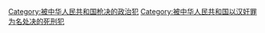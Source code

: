 [[Category:被中华人民共和国枪决的政治犯|Category:被中华人民共和国枪决的政治犯]]
[[Category:被中华人民共和国以汉奸罪为名处决的死刑犯|Category:被中华人民共和国以汉奸罪为名处决的死刑犯]]